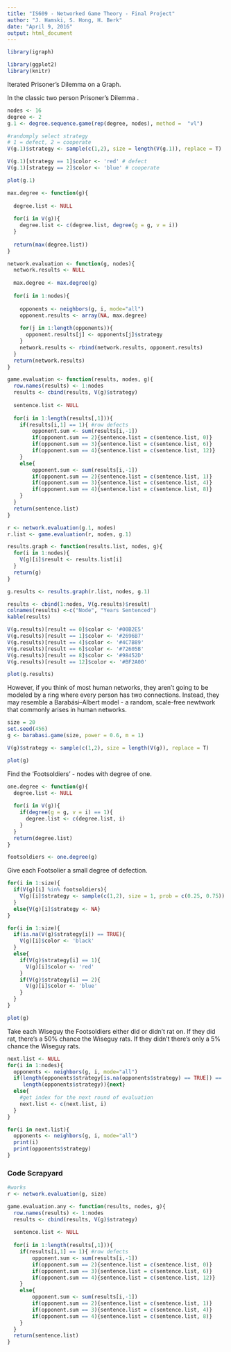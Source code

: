 ```yaml
---
title: "IS609 - Networked Game Theory - Final Project"
author: "J. Hamski, S. Hong, H. Berk"
date: "April 9, 2016"
output: html_document
---
```


```r
library(igraph)

library(ggplot2)
library(knitr)
```

Iterated Prisoner's Dilemma on a Graph.

In the classic two person Prisoner's Dilemma . 

```r
nodes <- 16
degree <- 2
g.1 <- degree.sequence.game(rep(degree, nodes), method =  "vl")

#randomply select strategy
# 1 = defect, 2 = cooperate
V(g.1)$strategy <- sample(c(1,2), size = length(V(g.1)), replace = T)

V(g.1)[strategy == 1]$color <- 'red' # defect
V(g.1)[strategy == 2]$color <- 'blue' # cooperate
```

```r
plot(g.1)
```


```r
max.degree <- function(g){
  
  degree.list <- NULL
  
  for(i in V(g)){
    degree.list <- c(degree.list, degree(g = g, v = i))
  }
  
  return(max(degree.list))
}
```


```r
network.evaluation <- function(g, nodes){
  network.results <- NULL
  
  max.degree <- max.degree(g)
  
  for(i in 1:nodes){
    
    opponents <- neighbors(g, i, mode="all")
    opponent.results <- array(NA, max.degree)
    
    for(j in 1:length(opponents)){
      opponent.results[j] <- opponents[j]$strategy
    }
    network.results <- rbind(network.results, opponent.results)
  }
  return(network.results)
}
```


```r
game.evaluation <- function(results, nodes, g){
  row.names(results) <- 1:nodes
  results <- cbind(results, V(g)$strategy)
  
  sentence.list <- NULL
  
  for(i in 1:length(results[,1])){
    if(results[i,1] == 1){ #row defects
        opponent.sum <- sum(results[i,-1])
        if(opponent.sum == 2){sentence.list = c(sentence.list, 0)}
        if(opponent.sum == 3){sentence.list = c(sentence.list, 6)}
        if(opponent.sum == 4){sentence.list = c(sentence.list, 12)}
    }
    else{
        opponent.sum <- sum(results[i,-1])
        if(opponent.sum == 2){sentence.list = c(sentence.list, 1)}
        if(opponent.sum == 3){sentence.list = c(sentence.list, 4)}
        if(opponent.sum == 4){sentence.list = c(sentence.list, 8)}
    }
  }
  return(sentence.list)
}
```


```r
r <- network.evaluation(g.1, nodes)
r.list <- game.evaluation(r, nodes, g.1)
```


```r
results.graph <- function(results.list, nodes, g){
  for(i in 1:nodes){
    V(g)[i]$result <- results.list[i]
  }
  return(g)
}
```

```r
g.results <- results.graph(r.list, nodes, g.1)

results <- cbind(1:nodes, V(g.results)$result)
colnames(results) <-c("Node", "Years Sentenced")
kable(results)
```



```r
V(g.results)[result == 0]$color <- '#00B2E5' 
V(g.results)[result == 1]$color <- '#2696B7' 
V(g.results)[result == 4]$color <- '#4C7B89' 
V(g.results)[result == 6]$color <- '#72605B' 
V(g.results)[result == 8]$color <- '#98452D' 
V(g.results)[result == 12]$color <- '#BF2A00' 
```


```r
plot(g.results)
```




However, if you think of most human networks, they aren't going to be modeled by a ring where every person has two connections. Instead, they may resemble a Barabási–Albert model - a random, scale-free newtwork that commonly arises in human networks. 

```r
size = 20
set.seed(456)
g <- barabasi.game(size, power = 0.6, m = 1)

V(g)$strategy <- sample(c(1,2), size = length(V(g)), replace = T)

plot(g)
```

Find the 'Footsoldiers' - nodes with degree of one. 
```r
one.degree <- function(g){
  degree.list <- NULL
  
  for(i in V(g)){
    if(degree(g = g, v = i) == 1){
      degree.list <- c(degree.list, i)
    }
  }
  return(degree.list)
}
```

```r
footsoldiers <- one.degree(g)
```

Give each Footsolier a small degree of defection. 
```r
for(i in 1:size){
  if(V(g)[i] %in% footsoldiers){
    V(g)[i]$strategy <- sample(c(1,2), size = 1, prob = c(0.25, 0.75))
  }
  else{V(g)[i]$strategy <- NA}
}

for(i in 1:size){
  if(is.na(V(g)$strategy[i]) == TRUE){
    V(g)[i]$color <- 'black'
  }
  else{
    if(V(g)$strategy[i] == 1){
      V(g)[i]$color <- 'red'
    }
    if(V(g)$strategy[i] == 2){
      V(g)[i]$color <- 'blue'
    }
  }
}

plot(g)
```

Take each Wiseguy the Footsoldiers either did or didn't rat on. If they did rat, there's a 50% chance the Wiseguy rats. If they didn't there's only a 5% chance the Wiseguy rats. 

```r
next.list <- NULL
for(i in 1:nodes){
  opponents <- neighbors(g, i, mode="all")
  if(length(opponents$strategy[is.na(opponents$strategy) == TRUE]) == 
     length(opponents$strategy)){next}
  else{      
    #get index for the next round of evaluation
    next.list <- c(next.list, i)
  }
}
```

```r
for(i in next.list){
  opponents <- neighbors(g, i, mode="all")
  print(i)
  print(opponents$strategy)
}
```









### Code Scrapyard

```r
#works
r <- network.evaluation(g, size)
```


```r
game.evaluation.any <- function(results, nodes, g){
  row.names(results) <- 1:nodes
  results <- cbind(results, V(g)$strategy)
  
  sentence.list <- NULL
  
  for(i in 1:length(results[,1])){
    if(results[i,1] == 1){ #row defects
        opponent.sum <- sum(results[i,-1])
        if(opponent.sum == 2){sentence.list = c(sentence.list, 0)}
        if(opponent.sum == 3){sentence.list = c(sentence.list, 6)}
        if(opponent.sum == 4){sentence.list = c(sentence.list, 12)}
    }
    else{
        opponent.sum <- sum(results[i,-1])
        if(opponent.sum == 2){sentence.list = c(sentence.list, 1)}
        if(opponent.sum == 3){sentence.list = c(sentence.list, 4)}
        if(opponent.sum == 4){sentence.list = c(sentence.list, 8)}
    }
  }
  return(sentence.list)
}
```
